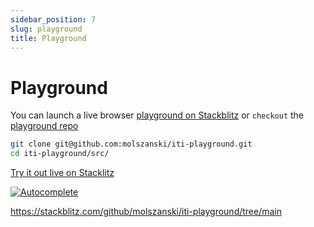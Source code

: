 ```yaml
---
sidebar_position: 7
slug: playground
title: Playground
---
```


# Playground

You can launch a live browser [playground on Stackblitz][1] or `checkout` the
[playground repo](https://github.com/molszanski/iti-playground)

```bash
git clone git@github.com:molszanski/iti-playground.git
cd iti-playground/src/
```

[Try it out live on Stacklitz][1]

<a href="https://stackblitz.com/github/molszanski/iti-playground/tree/main?file=src%2F_0.business-logic.ts&file=src%2FApp.tsx">

![Autocomplete](./assets/stackblitz.png)

</a>

https://stackblitz.com/github/molszanski/iti-playground/tree/main

[0]: https://michel.codes/blogs/ui-as-an-afterthought
[1]: https://stackblitz.com/github/molszanski/iti-playground/tree/main?file=src%2F_0.business-logic.ts&file=src%2FApp.tsx
